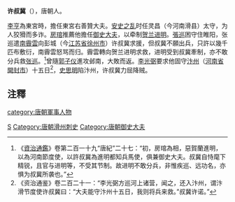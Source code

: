 '''许叔冀'''（{{bd|？||？||catIdx=H许}}），唐朝人。

[[唐肅宗|李亨]]為東宮時，擔任東宮右善贊大夫。[[安史之乱|安史之乱]]时任灵昌（今河南滑县）太守，为人狡猾而多诈。[[房琯|房琯]]推薦他擔任[[御史大夫|御史大夫]]，以牵制[[贺兰进明|贺兰进明]]。[[張巡|張巡]]困守住睢阳，张巡遣[[南霽雲|南霽雲]]向彭城（今[[江苏省|江苏省]][[徐州市|徐州市]]）许叔冀求援，但叔冀不願出兵，只許以幾千匹布敷衍，南霽雲怒骂而归。霽雲轉向贺兰进明求救，进明受到叔冀牽制，亦不敢分兵救[[张巡|张巡]]。<ref>《[[資治通鑑|資治通鑑]]》卷第二百一十九“唐紀”二十七：“初，房琯為相，惡賀蘭進明，以為河南節度使，以許叔冀為進明都知兵馬使，俱兼御史大夫。叔冀自恃麾下精锐，且官与进明等，不受其节制。故进明不敢分兵，非惟疾巡、远功名，亦惧为叔冀所袭也。”</ref>曾隨[[郭子仪|郭子仪]]進攻邺南，大敗而返。[[李光弼|李光弼]]要求他固守[[汴州|汴州]]（[[河南省|河南省]][[开封市|開封市]]）十五日<ref>《资治通鉴》卷二百二十一：“李光弼方巡河上诸营，闻之，还入汴州，谓汴滑节度使许叔冀曰：“大夫能守汴州十五日，我则将兵来救。”叔冀许诺。”</ref>，[[史思明|史思明]]陷汴州，许叔冀力屈降贼。

==注釋==
{{reflist}}

{{DEFAULTSORT:X}}
[[Category:许姓|S]]
[[category:唐朝軍事人物|category:唐朝軍事人物]]
[[Category:唐朝滑州刺史|Category:唐朝滑州刺史]]
[[Category:唐朝御史大夫|Category:唐朝御史大夫]]